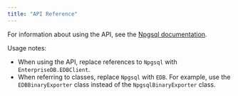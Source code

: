 ```yaml
---
title: "API Reference"
---
```


<div id="api_reference" class="registered_link"></div>


For information about using the API, see the [Npgsql documentation](http://www.npgsql.org/doc/api/Npgsql.html/).

Usage notes:

-   When using the API, replace references to `Npgsql` with `EnterpriseDB.EDBClient`.
-   When referring to classes, replace `Npgsql` with `EDB`. For example, use the `EDBBinaryExporter` class instead of the `NpgsqlBinaryExporter` class.
